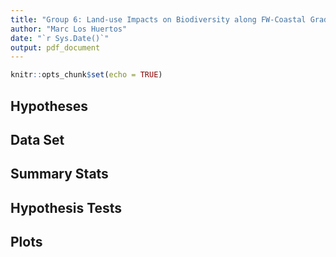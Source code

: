 ```yaml
---
title: "Group 6: Land-use Impacts on Biodiversity along FW-Coastal Gradients"
author: "Marc Los Huertos"
date: "`r Sys.Date()`"
output: pdf_document
---
```


```r
knitr::opts_chunk$set(echo = TRUE)
```


## Hypotheses

## Data Set


## Summary Stats

## Hypothesis Tests


## Plots